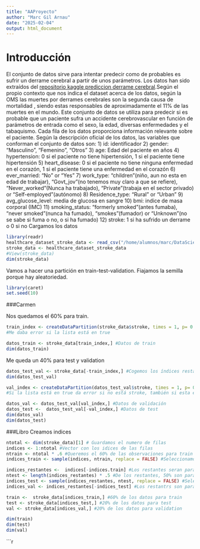 ```yaml
---
title: "AAProyecto"
author: "Marc Gil Arnau"
date: "2025-02-04"
output: html_document
---
```

# Introducción
El conjunto de datos sirve para intentar predecir como de probables es sufrir un derrame cerebral a partir de unos parámetros.
Los datos han sido extraídos del [repositorio kaggle prediccion derrame cerebral](https://www.kaggle.com/datasets/fedesoriano/stroke-prediction-dataset).Según el propio contexto que nos indica el dataset acerca de los datos, según la OMS las muertes por derrames cerebrales son la segunda causa de mortalidad , siendo estas responsables de aproximadamente el 11% de las muertes en el mundo.
Este conjunto de datos se utiliza para predecir si es probable que un paciente sufra un accidente cerebrovascular en función de parámetros de entrada como el sexo, la edad, diversas enfermedades y el tabaquismo. Cada fila de los datos proporciona información relevante sobre el paciente.
Según la descripción oficial de los datos, las variables que conforman el conjunto de datos son:
1) id: identificador
2) gender: "Masculino", "Femenino", "Otros"
3) age: Edad del paciente en años
4) hypertension: 0 si el paciente no tiene hipertensión, 1 si el paciente tiene hipertensión
5) heart_disease: 0 si el paciente no tiene ninguna enfermedad en el corazón, 1 si el paciente tiene una enfermedad en el corazón
6) ever_married: "No" or "Yes"
7) work_type: "children"(niño, aun no esta en edad de trabajar), "Govt_jov"(no tenemos muy claro a que se refiere), "Never_worked"(Nunca ha trabajado), "Private"(trabaja en el sector privado) or "Self-employed"(autónomo)
8) Residence_type: "Rural" or "Urban"
9) avg_glucose_level: media de glucosa en sangre
10) bmi: indice de masa corporal (IMC)
11) smoking_status: "formerly smoked"(antes fumaba), "never smoked"(nunca ha fumado), "smokes"(fumador) or "Unknown"(no se sabe si fuma o no, o si ha fumado)
12) stroke: 1 si ha sufrido un derrame o 0 si no
Cargamos los datos

```r
library(readr)
healthcare_dataset_stroke_data <- read_csv("/home/alumnos/marc/DataScience/archive/healthcare-dataset-stroke-data.csv")
stroke_data <- healthcare_dataset_stroke_data
#View(stroke_data)
dim(stroke_data)
```


Vamos a hacer una partición en train-test-validation.
Fiajamos la semilla porque hay aleatoriedad.
```r
library(caret)
set.seed(10)
```
###Carmen

Nos quedamos el 60% para train.
```r
train_index <- createDataPartition(stroke_data$stroke, times = 1, p= 0.6, list = FALSE) #Índices para train (60%) 
#Me daba error si la lista está en true

datos_train <- stroke_data[train_index,] #Datos de train
dim(datos_train)
```

Me queda un 40% para test y validation
```r
datos_test_val <- stroke_data[-train_index,] #Cogemos los índices restantes
dim(datos_test_val)

val_index <- createDataPartition(datos_test_val$stroke, times = 1, p= 0.5, list = TRUE)$Resample1 #Partimos los indices en dos partes iguales
#Si la lista está en true da error si no está stroke, también si esta en false aunque este stroke

datos_val <- datos_test_val[val_index,] #Datos de validación
datos_test <-  datos_test_val[-val_index,] #Datos de test
dim(datos_val)
dim(datos_test)
```



###Libro
Creamos indices
```r
ntotal <- dim(stroke_data)[1] # Guardamos el numero de filas
indices <- 1:ntotal #Vector con los idices de las filas
ntrain <- ntotal * .6 #Queremos el 60% de las observaciones para train
indices_train <- sample(indices, ntrain, replace = FALSE) #Seleccionamos aleatoriamente los indices para train

indices_restantes <-  indices[-indices.train] #Los restantes seran para test y validation
ntest <- length(indices_restantes) * .5 #De los restantes, 50% son para test y 50% para validation
indices_test <- sample(indices_restantes, ntest, replace = FALSE) #Seleccionamos aleatoriamente los indices para test dentro de los que no hemos usado
indices_val <- indices_restantes[-indices_test] #Los restantrs son para validation

train <-  stroke_data[indices_train,] #60% de los datos para train
test <- stroke_data[indices_test,] #20% de los datos para test
val <- stroke_data[indices_val,] #20% de los datos para validation

dim(train)
dim(test)
dim(val)
```
```r
